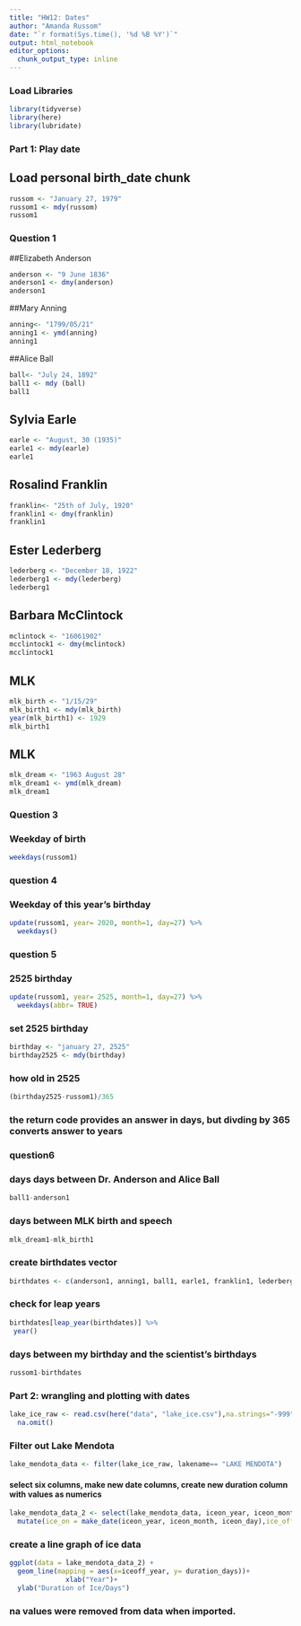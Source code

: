 ```yaml
---
title: "HW12: Dates"
author: "Amanda Russom"
date: "`r format(Sys.time(), '%d %B %Y')`"
output: html_notebook
editor_options:
  chunk_output_type: inline
---
```


### Load Libraries
```r
library(tidyverse)
library(here)
library(lubridate)
```

### Part 1: Play date

## Load personal birth_date chunk
```r
russom <- "January 27, 1979"
russom1 <- mdy(russom)
russom1
```

### Question 1

##Elizabeth Anderson
```r
anderson <- "9 June 1836"
anderson1 <- dmy(anderson)
anderson1
```

##Mary Anning
```r
anning<- "1799/05/21"
anning1 <- ymd(anning)
anning1
```

##Alice Ball
```r
ball<- "July 24, 1892"
ball1 <- mdy (ball)
ball1
```

## Sylvia Earle
```r
earle <- "August, 30 (1935)"
earle1 <- mdy(earle)
earle1
```

## Rosalind Franklin
```r
franklin<- "25th of July, 1920"
franklin1 <- dmy(franklin)
franklin1
```

## Ester Lederberg
```r
lederberg <- "December 18, 1922"
lederberg1 <- mdy(lederberg)
lederberg1
```

## Barbara McClintock
```r
mclintock <- "16061902"
mcclintock1 <- dmy(mclintock)
mcclintock1
```

## MLK
```r
mlk_birth <- "1/15/29"
mlk_birth1 <- mdy(mlk_birth)
year(mlk_birth1) <- 1929
mlk_birth1
```

## MLK
```r
mlk_dream <- "1963 August 28"
mlk_dream1 <- ymd(mlk_dream)
mlk_dream1

```

### Question 3
### Weekday of birth
```r
weekdays(russom1)
```
### question 4
### Weekday of this year's birthday
```r
update(russom1, year= 2020, month=1, day=27) %>% 
  weekdays()
```

### question 5
### 2525 birthday
```r
update(russom1, year= 2525, month=1, day=27) %>% 
  weekdays(abbr= TRUE)
```



### set 2525 birthday
```r
birthday <- "january 27, 2525"
birthday2525 <- mdy(birthday)
```

### how old in 2525
```r
(birthday2525-russom1)/365
```

### the return code provides an answer in days, but divding by 365 converts answer to years

### question6

### days days between Dr. Anderson and Alice Ball
```r
ball1-anderson1
```
### days between MLK birth and speech
```r
mlk_dream1-mlk_birth1
```

### create birthdates vector
```r
birthdates <- c(anderson1, anning1, ball1, earle1, franklin1, lederberg1, mcclintock1, mlk_birth1, russom1)
```
### check for leap years
```r
birthdates[leap_year(birthdates)] %>% 
 year()
```
### days between my birthday and the scientist's birthdays 
```r
russom1-birthdates
```
### Part 2: wrangling and plotting with dates
```r
lake_ice_raw <- read.csv(here("data", "lake_ice.csv"),na.strings="-999" ) %>% 
  na.omit()
```
### Filter out Lake Mendota
```r
lake_mendota_data <- filter(lake_ice_raw, lakename== "LAKE MENDOTA")
```
#### select six columns, make new date columns, create new duration column with values as numerics
```r
lake_mendota_data_2 <- select(lake_mendota_data, iceon_year, iceon_month, iceon_day, iceoff_year, iceoff_month, iceoff_day) %>% 
  mutate(ice_on = make_date(iceon_year, iceon_month, iceon_day),ice_off = make_date(iceoff_year, iceoff_month, iceoff_day), duration_days = as.numeric(ice_off-ice_on))

```

### create a line graph of ice data
```r
ggplot(data = lake_mendota_data_2) + 
  geom_line(mapping = aes(x=iceoff_year, y= duration_days))+
              xlab("Year")+
  ylab("Duration of Ice/Days")

```
### na values were removed from data when imported.


